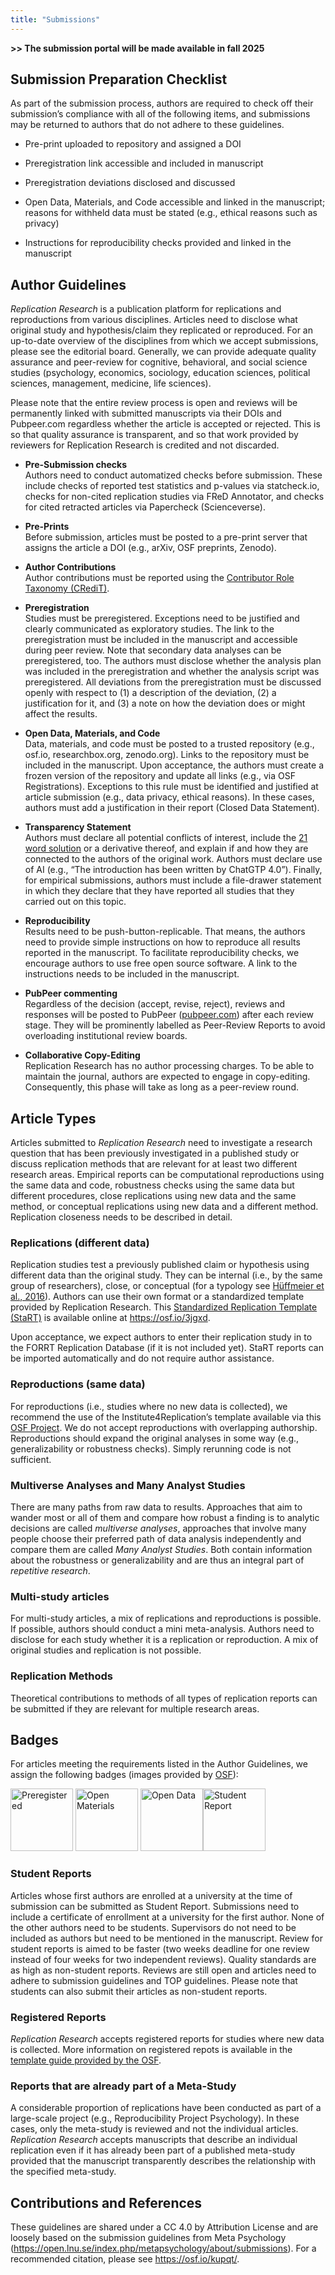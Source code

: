 ```yaml
---
title: "Submissions"
---
```


::: {.callout-note icon="false"}
**\>\> The submission portal will be made available in fall 2025**
:::

## **Submission Preparation Checklist**

As part of the submission process, authors are required to check off their submission's compliance with all of the following items, and submissions may be returned to authors that do not adhere to these guidelines.

-   Pre-print uploaded to repository and assigned a DOI

-   Preregistration link accessible and included in manuscript

-   Preregistration deviations disclosed and discussed

-   Open Data, Materials, and Code accessible and linked in the manuscript; reasons for withheld data must be stated (e.g., ethical reasons such as privacy)

-   Instructions for reproducibility checks provided and linked in the manuscript

## **Author Guidelines**

*Replication Research* is a publication platform for replications and reproductions from various disciplines. Articles need to disclose what original study and hypothesis/claim they replicated or reproduced. For an up-to-date overview of the disciplines from which we accept submissions, please see the editorial board. Generally, we can provide adequate quality assurance and peer-review for cognitive, behavioral, and social science studies (psychology, economics, sociology, education sciences, political sciences, management, medicine, life sciences).

Please note that the entire review process is open and reviews will be permanently linked with submitted manuscripts via their DOIs and Pubpeer.com regardless whether the article is accepted or rejected. This is so that quality assurance is transparent, and so that work provided by reviewers for Replication Research is credited and not discarded.

-   **Pre-Submission checks\
    **Authors need to conduct automatized checks before submission. These include checks of reported test statistics and p-values via statcheck.io, checks for non-cited replication studies via FReD Annotator, and checks for cited retracted articles via Papercheck (Scienceverse).

-   **Pre-Prints\
    **Before submission, articles must be posted to a pre-print server that assigns the article a DOI (e.g., arXiv, OSF preprints, Zenodo).

-   **Author Contributions\
    **Author contributions must be reported using the [Contributor Role Taxonomy (CRediT)](https://credit.niso.org).

-   **Preregistration\
    **Studies must be preregistered. Exceptions need to be justified and clearly communicated as exploratory studies. The link to the preregistration must be included in the manuscript and accessible during peer review. Note that secondary data analyses can be preregistered, too. The authors must disclose whether the analysis plan was included in the preregistration and whether the analysis script was preregistered. All deviations from the preregistration must be discussed openly with respect to (1) a description of the deviation, (2) a justification for it, and (3) a note on how the deviation does or might affect the results.

-   **Open Data, Materials, and Code\
    **Data, materials, and code must be posted to a trusted repository (e.g., osf.io, researchbox.org, zenodo.org). Links to the repository must be included in the manuscript. Upon acceptance, the authors must create a frozen version of the repository and update all links (e.g., via OSF Registrations). Exceptions to this rule must be identified and justified at article submission (e.g., data privacy, ethical reasons). In these cases, authors must add a justification in their report (Closed Data Statement).

-   **Transparency Statement**\
    Authors must declare all potential conflicts of interest, include the [21 word solution](http://dx.doi.org/10.2139/ssrn.2160588) or a derivative thereof, and explain if and how they are connected to the authors of the original work. Authors must declare use of AI (e.g., "The introduction has been written by ChatGTP 4.0"). Finally, for empirical submissions, authors must include a file-drawer statement in which they declare that they have reported all studies that they carried out on this topic.

-   **Reproducibility\
    **Results need to be push-button-replicable. That means, the authors need to provide simple instructions on how to reproduce all results reported in the manuscript. To facilitate reproducibility checks, we encourage authors to use free open source software. A link to the instructions needs to be included in the manuscript.

-   **PubPeer commenting\
    **Regardless of the decision (accept, revise, reject), reviews and responses will be posted to PubPeer ([pubpeer.com](https://pubpeer.com)) after each review stage. They will be prominently labelled as Peer-Review Reports to avoid overloading institutional review boards.

-   **Collaborative Copy-Editing\
    **Replication Research has no author processing charges. To be able to maintain the journal, authors are expected to engage in copy-editing. Consequently, this phase will take as long as a peer-review round.

## **Article Types**

Articles submitted to *Replication Research* need to investigate a research question that has been previously investigated in a published study or discuss replication methods that are relevant for at least two different research areas. Empirical reports can be computational reproductions using the same data and code, robustness checks using the same data but different procedures, close replications using new data and the same method, or conceptual replications using new data and a different method. Replication closeness needs to be described in detail.

### **Replications (different data)**

Replication studies test a previously published claim or hypothesis using different data than the original study. They can be internal (i.e., by the same group of researchers), close, or conceptual (for a typology see [Hüffmeier et al., 2016](https://doi.org/10.1016/j.jesp.2015.09.009)). Authors can use their own format or a standardized template provided by Replication Research. This [Standardized Replication Template (StaRT)](https://osf.io/3jgxd) is available online at <https://osf.io/3jgxd>.

Upon acceptance, we expect authors to enter their replication study in to the FORRT Replication Database (if it is not included yet). StaRT reports can be imported automatically and do not require author assistance.

### **Reproductions (same data)**

For reproductions (i.e., studies where no new data is collected), we recommend the use of the Institute4Replication's template available via this [OSF Project](#0). We do not accept reproductions with overlapping authorship. Reproductions should expand the original analyses in some way (e.g., generalizability or robustness checks). Simply rerunning code is not sufficient.

### Multiverse Analyses and Many Analyst Studies

There are many paths from raw data to results. Approaches that aim to wander most or all of them and compare how robust a finding is to analytic decisions are called *multiverse analyses*, approaches that involve many people choose their preferred path of data analysis independently and compare them are called *Many Analyst Studies*. Both contain information about the robustness or generalizability and are thus an integral part of *repetitive research*.

### **Multi-study articles**

For multi-study articles, a mix of replications and reproductions is possible. If possible, authors should conduct a mini meta-analysis. Authors need to disclose for each study whether it is a replication or reproduction. A mix of original studies and replication is not possible.

### **Replication Methods**

Theoretical contributions to methods of all types of replication reports can be submitted if they are relevant for multiple research areas.

## **Badges**

For articles meeting the requirements listed in the Author Guidelines, we assign the following badges (images provided by [OSF](https://www.cos.io/initiatives/badges)):

![Preregistered](img/badge_preregistered.jpeg){alt="Preregistered" fig-align="left" width="100"} ![Open Materials](img/badge_openmaterials.jpeg){alt="Open Materials" fig-align="left" width="100"} ![Open Data](img/badge_opendata.jpeg){alt="Open Data" fig-align="left" width="100"}![Student Report](img/badge_studentreport.jpg){alt="Student Report" width="100"}

### **Student Reports**

Articles whose first authors are enrolled at a university at the time of submission can be submitted as Student Report. Submissions need to include a certificate of enrollment at a university for the first author. None of the other authors need to be students. Supervisors do not need to be included as authors but need to be mentioned in the manuscript. Review for student reports is aimed to be faster (two weeks deadline for one review instead of four weeks for two independent reviews). Quality standards are as high as non-student reports. Reviews are still open and articles need to adhere to submission guidelines and TOP guidelines. Please note that students can also submit their articles as non-student reports.

### **Registered Reports**

*Replication Research* accepts registered reports for studies where new data is collected. More information on registered repots is available in the [template guide provided by the OSF](#0).

### **Reports that are already part of a Meta-Study**

A considerable proportion of replications have been conducted as part of a large-scale project (e.g., Reproducibility Project Psychology). In these cases, only the meta-study is reviewed and not the individual articles. *Replication Research* accepts manuscripts that describe an individual replication even if it has already been part of a published meta-study provided that the manuscript transparently describes the relationship with the specified meta-study.

## **Contributions and References**

These guidelines are shared under a CC 4.0 by Attribution License and are loosely based on the submission guidelines from Meta Psychology (<https://open.lnu.se/index.php/metapsychology/about/submissions>). For a recommended citation, please see <https://osf.io/kupqt/>.
